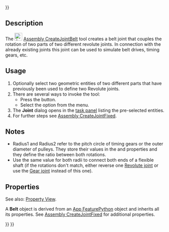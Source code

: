 <languages/>

{{UnfinishedDocu{{#translation:}}}}

{{Docnav
|[[Assembly_CreateJointGears|CreateJointGears]]
|[[Assembly_Preferences|Preferences]]
|[[Assembly_Workbench|Assembly]]
|IconL=Assembly_CreateJointGears.svg
|IconR=
|IconC=Workbench_Assembly.svg
}}

{{GuiCommand
|Name=Assembly CreateJointBelt
|MenuLocation=Assembly → Gear/Belt Joint → Belt Joint
|Workbenches=[[Assembly_Workbench|Assembly]]
|Shortcut=
|Version=1.0
|SeeAlso=
}}

==Description==

The [[Image:Assembly_CreateJointBelt.svg|24px]] [[Assembly_CreateJointBelt|Assembly CreateJointBelt]] tool creates a belt joint that couples the rotation of two parts of two different revolute joints. In connection with the already existing joints this joint can be used to simulate belt drives, timing gears, etc.

==Usage==

# Optionally select two geometric entities of two different parts that have previously been used to define two Revolute joints.
# There are several ways to invoke the tool:
#* Press the {{Button|[[Image:Assembly_CreateJointBelt.svg|16px]] [[Assembly_CreateJointBelt|Belt Joint]]}} button.
#* Select the {{MenuCommand|Assembly →  Gear/Belt Joint →  [[Image:Assembly_CreateJointBelt.svg|16px]] Belt Joint}} option from the menu.
# The '''Joint''' dialog opens in the [[Task_panel|task panel]] listing the pre-selected entities.
# For further steps see [[Assembly_CreateJointFixed#Usage|Assembly CreateJointFixed]].

==Notes==

* Radius1 and Radius2 refer to the pitch circle of timing gears or the outer diameter of pulleys. They store their values in the {{PropertyData|Distance}} and {{PropertyData|Distance2}} properties and they define the ratio between both rotations.
* Use the same value for both radii to connect both ends of a flexible shaft (if the rotations don't match, either reverse one [[Assembly_CreateJointRevolute|Revolute joint]] or use the [[Assembly_CreateJointGears|Gear joint]] instead of this one).

==Properties==

See also: [[Property_View|Property View]].

A '''Belt''' object is derived from an [[App_FeaturePython|App FeaturePython]] object and inherits all its properties. See [[Assembly_CreateJointFixed#Properties|Assembly CreateJointFixed]] for additional properties.


{{Docnav
|[[Assembly_CreateJointGears|CreateJointGears]]
|[[Assembly_Preferences|Preferences]]
|[[Assembly_Workbench|Assembly]]
|IconL=Assembly_CreateJointGears.svg
|IconR=
|IconC=Workbench_Assembly.svg
}}

{{Assembly_Tools_navi{{#translation:}}}}
{{Userdocnavi{{#translation:}}}}